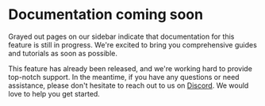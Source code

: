 # Documentation coming soon

Grayed out pages on our sidebar indicate that documentation for this feature is still in progress. We're excited to bring you comprehensive guides and tutorials as soon as possible.

This feature has already been released, and we're working hard to provide top-notch support. In the meantime, if you have any questions or need assistance, please don't hesitate to reach out to us on [Discord](https://discord.gg/utDMjHYg42).
We would love to help you get started.

